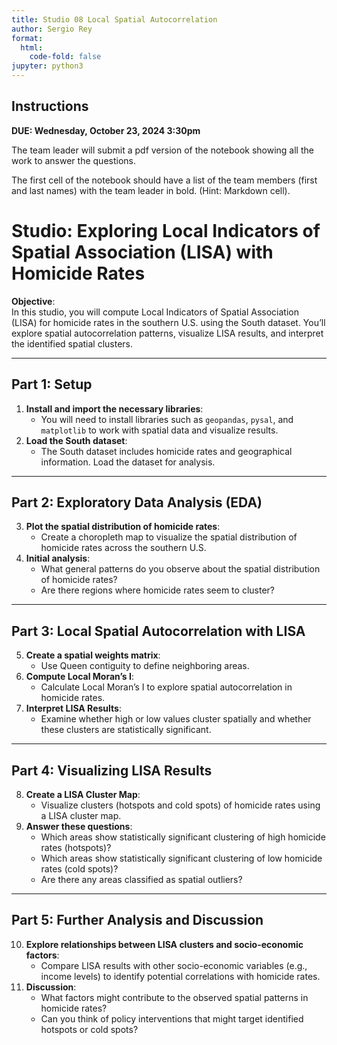 ```yaml
---
title: Studio 08 Local Spatial Autocorrelation
author: Sergio Rey
format:
  html:
    code-fold: false
jupyter: python3
---
```


## Instructions

**DUE: Wednesday, October 23, 2024 3:30pm** 

The team leader will submit a pdf version of the notebook showing all the work
to answer the questions.

The first cell of the notebook should have a list of the team members (first and
last names) with the team leader in bold. (Hint: Markdown cell).

# **Studio: Exploring Local Indicators of Spatial Association (LISA) with Homicide Rates**

**Objective**:  
In this studio, you will compute Local Indicators of Spatial Association (LISA) for homicide rates in the southern U.S. using the South dataset. You'll explore spatial autocorrelation patterns, visualize LISA results, and interpret the identified spatial clusters.

---

## **Part 1: Setup**

1. **Install and import the necessary libraries**:
    - You will need to install libraries such as `geopandas`, `pysal`, and `matplotlib` to work with spatial data and visualize results.

2. **Load the South dataset**:
    - The South dataset includes homicide rates and geographical information. Load the dataset for analysis.

---

## **Part 2: Exploratory Data Analysis (EDA)**

3. **Plot the spatial distribution of homicide rates**:
    - Create a choropleth map to visualize the spatial distribution of homicide rates across the southern U.S.
  
4. **Initial analysis**:
    - What general patterns do you observe about the spatial distribution of homicide rates?
    - Are there regions where homicide rates seem to cluster?

---

## **Part 3: Local Spatial Autocorrelation with LISA**

5. **Create a spatial weights matrix**:
    - Use Queen contiguity to define neighboring areas.

6. **Compute Local Moran’s I**:
    - Calculate Local Moran’s I to explore spatial autocorrelation in homicide rates.
  
7. **Interpret LISA Results**:
    - Examine whether high or low values cluster spatially and whether these clusters are statistically significant.

---

## **Part 4: Visualizing LISA Results**

8. **Create a LISA Cluster Map**:
    - Visualize clusters (hotspots and cold spots) of homicide rates using a LISA cluster map.

9. **Answer these questions**:
    - Which areas show statistically significant clustering of high homicide rates (hotspots)?
    - Which areas show statistically significant clustering of low homicide rates (cold spots)?
    - Are there any areas classified as spatial outliers?

---

## **Part 5: Further Analysis and Discussion**

10. **Explore relationships between LISA clusters and socio-economic factors**:
    - Compare LISA results with other socio-economic variables (e.g., income levels) to identify potential correlations with homicide rates.

11. **Discussion**:
    - What factors might contribute to the observed spatial patterns in homicide rates?
    - Can you think of policy interventions that might target identified hotspots or cold spots?
